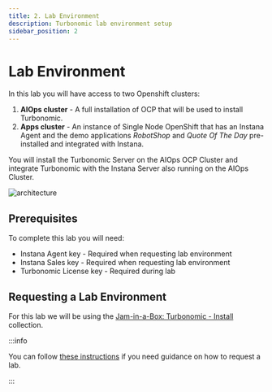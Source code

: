 ```yaml
---
title: 2. Lab Environment
description: Turbonomic lab environment setup
sidebar_position: 2
---
```


# Lab Environment

In this lab you will have access to two Openshift clusters:

1. **AIOps cluster** - A full installation of OCP that will be used to install
   Turbonomic.
2. **Apps cluster** - An instance of Single Node OpenShift that has an Instana
   Agent and the demo applications _RobotShop_ and _Quote Of The Day_
   pre-installed and integrated with Instana.

You will install the Turbonomic Server on the AIOps OCP Cluster and integrate
Turbonomic with the Instana Server also running on the AIOps Cluster.

![architecture](images/architecture-instana-turbo.png)

## Prerequisites

To complete this lab you will need:

- Instana Agent key - Required when requesting lab environment
- Instana Sales key - Required when requesting lab environment
- Turbonomic License key - Required during lab

## Requesting a Lab Environment

For this lab we will be using the
[Jam-in-a-Box: Turbonomic - Install](https://techzone.ibm.com/my/reservations/create/64461a3fe7d57c0017bd85ce)
collection.

:::info

You can follow
[these instructions](/waiops-tech-jam/labs/jam-in-a-box/#requesting-a-lab-environment)
if you need guidance on how to request a lab.

:::
